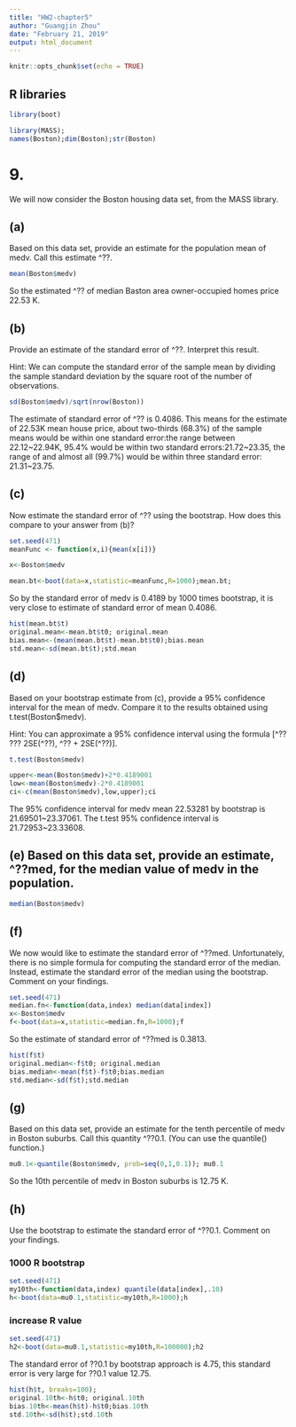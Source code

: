 ---
title: "HW2-chapter5"
author: "Guangjin Zhou"
date: "February 21, 2019"
output: html_document
---

```{r setup, include=FALSE}
knitr::opts_chunk$set(echo = TRUE)
```

## R libraries

```{r warning=FALSE}
library(boot)

library(MASS); 
names(Boston);dim(Boston);str(Boston)
```

# 9. 

We will now consider the Boston housing data set, from the MASS library.

## (a) 

Based on this data set, provide an estimate for the population mean of medv. Call this estimate ^??.

```{r}
mean(Boston$medv)
```

So the estimated ^?? of median Baston area owner-occupied homes  price 22.53 K. 

## (b) 

Provide an estimate of the standard error of ^??. Interpret this result.

Hint: We can compute the standard error of the sample mean by dividing the sample standard deviation by the square root of the number of observations.

```{r}
sd(Boston$medv)/sqrt(nrow(Boston)) 
```

The estimate of standard error of ^?? is 0.4086. This means for the estimate of 22.53K mean house price, about two-thirds (68.3%) of the sample means would be within one standard error:the range between 22.12~22.94K, 95.4% would be within two standard errors:21.72~23.35, the range of  and almost all (99.7%) would be within three standard error: 21.31~23.75.

## (c)

Now estimate the standard error of ^?? using the bootstrap. How does this compare to your answer from (b)?



```{r}
set.seed(471)
meanFunc <- function(x,i){mean(x[i])}

x<-Boston$medv

mean.bt<-boot(data=x,statistic=meanFunc,R=1000);mean.bt; 
```

So by the standard error of medv is 0.4189 by 1000 times bootstrap, it is very close to estimate of standard error of mean 0.4086. 

```{r}
hist(mean.bt$t)
original.mean<-mean.bt$t0; original.mean
bias.mean<-(mean(mean.bt$t)-mean.bt$t0);bias.mean
std.mean<-sd(mean.bt$t);std.mean
```


## (d)

Based on your bootstrap estimate from (c), provide a 95% confidence interval for the mean of medv. Compare it to the results obtained using t.test(Boston$medv).

Hint: You can approximate a 95% confidence interval using the formula [^?? ??? 2SE(^??), ^?? + 2SE(^??)].


```{r}
t.test(Boston$medv)
```

```{r}
upper<-mean(Boston$medv)+2*0.4189001
low<-mean(Boston$medv)-2*0.4189001
ci<-c(mean(Boston$medv),low,upper);ci
```

The 95% confidence interval for medv mean 22.53281 by bootstrap is 21.69501~23.37061.  The t.test 95% confidence interval is 21.72953~23.33608. 

## (e) Based on this data set, provide an estimate, ^??med, for the median value of medv in the population.

```{r}
median(Boston$medv)
```


## (f) 

We now would like to estimate the standard error of ^??med. Unfortunately, there is no simple formula for computing the standard error of the median. Instead, estimate the standard error of the median using the bootstrap. Comment on your findings.

```{r}
set.seed(471)
median.fn<-function(data,index) median(data[index])
x<-Boston$medv
f<-boot(data=x,statistic=median.fn,R=1000);f
```

So the estimate of standard error of ^??med is 0.3813. 

```{r}
hist(f$t)
original.median<-f$t0; original.median
bias.median<-mean(f$t)-f$t0;bias.median
std.median<-sd(f$t);std.median
```


## (g) 

Based on this data set, provide an estimate for the tenth percentile of medv in Boston suburbs. Call this quantity ^??0.1. (You can use the quantile() function.)

```{r}
mu0.1<-quantile(Boston$medv, prob=seq(0,1,0.1)); mu0.1
```

So the 10th percentile of medv in Boston suburbs is 12.75 K.


## (h) 

Use the bootstrap to estimate the standard error of ^??0.1. Comment on your findings.

### 1000 R bootstrap

```{r}
set.seed(471)
my10th<-function(data,index) quantile(data[index],.10)
h<-boot(data=mu0.1,statistic=my10th,R=1000);h
```

### increase R value 

```{r}
set.seed(471)
h2<-boot(data=mu0.1,statistic=my10th,R=100000);h2
```

The standard error of ??0.1 by bootstrap approach is 4.75, this standard error is very large for ??0.1 value 12.75. 

```{r}
hist(h$t, breaks=100);
original.10th<-h$t0; original.10th
bias.10th<-mean(h$t)-h$t0;bias.10th
std.10th<-sd(h$t);std.10th
```

 